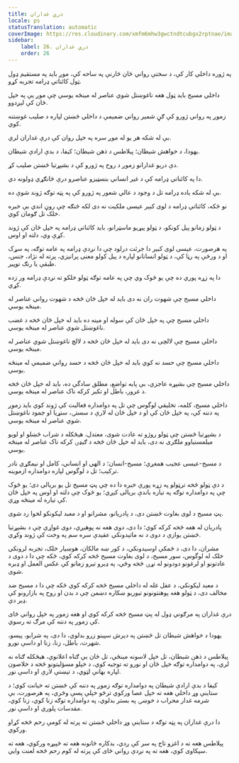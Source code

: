 ```yaml
---
title: درې غداران
locale: ps
statusTranslation: automatic
coverImage: https://res.cloudinary.com/xmfm6mhw3gwctndtcubgx2rptnae/image/upload/v1741354419/small_cover_la_gran_rebelion_28716e29d2.webp
sidebar:
    label: 26. درې غداران
    order: 26
---
```

په ژوره داخلي کار کې، د سختې رواني ځان څارنې په ساحه کې، موږ باید په مستقیم ډول ټول کائناتي ډرامه تجربه کړو.

داخلي مسیح باید ټول هغه ناغوښتل شوي عناصر له مینځه یوسي چې موږ یې په خپل ځان کې لېږدوو.

زموږ په رواني ژورو کې ګڼ شمیر رواني ضمیمې د داخلي څښتن لپاره د صلیب غوښتنه کوي.

بې له شکه هر یو له موږ سره په خپل روان کې درې غداران لري.

یهودا، د خواهش شیطان؛ پیلاطس د ذهن شیطان؛ کیفا، د بدې ارادې شیطان.

دې دریو غدارانو زموږ د روح په ژورو کې د بشپړتیا څښتن صلیب کړ.

دا په کائناتي ډرامه کې د غیر انساني بنسټیزو عناصرو درې ځانګړي ډولونه دي.

بې له شکه یاده ډرامه تل د وجود د عالي شعور په ژورو کې په پټه توګه ژوند شوې ده.

نو ځکه، کائناتي ډرامه د لوی کبیر عیسی ملکیت نه دی لکه څنګه چې روڼ اندي بې خبره خلک تل ګومان کوي.

د ټولو زمانو پیل کونکو، د ټولو پیړیو ماسټرانو، باید کائناتي ډرامه په خپل ځان کې ژوند کړې وي، دلته او اوس.

په هرصورت، عیسی لوی کبیر دا جرئت درلود چې دا نږدې ډرامه په عامه توګه، په سړک او د ورځې په رڼا کې، د ټولو انسانانو لپاره د پیل کولو معنی پرانیزي، پرته له نژاد، جنس، طبقې یا رنګ توپیر.

دا په زړه پوري ده چې یو څوک وي چې په عامه توګه ټولو خلکو ته نږدې ډرامه ور زده کړي.

داخلي مسیح چې شهوت ران نه دی باید له خپل ځان څخه د شهوت رواني عناصر له مینځه یوسي.

داخلي مسیح چې په خپل ځان کې سوله او مینه ده باید له خپل ځان څخه د غضب ناغوښتل شوي عناصر له مینځه یوسي.

داخلي مسیح چې لالچی نه دی باید له خپل ځان څخه د لالچ ناغوښتل شوي عناصر له مینځه یوسي.

داخلي مسیح چې حسد نه کوي باید له خپل ځان څخه د حسد رواني ضمیمې له مینځه یوسي.

داخلي مسیح چې بشپړه عاجزي، بې پایه تواضع، مطلق سادگي ده، باید له خپل ځان څخه د غرور، باطل او تکبر کرکه ناک عناصر له مینځه یوسي.

داخلي مسیح، کلمه، تخلیقي لوگوس چې تل په دوامداره فعالیت کې ژوند کوي باید زموږ په دننه کې، په خپل ځان کې او د خپل ځان له لارې د سستۍ، ستړیا او جمود ناغوښتل شوي عناصر له مینځه یوسي.

د بشپړتیا څښتن چې ټولو روژو ته عادت شوی، معتدل، هیڅکله د شراب څښلو او لویو میلمستیاوو ملګری نه دی، باید له خپل ځان څخه د ګیډۍ کرکه ناک عناصر له مینځه یوسي.

د مسیح-عیسی عجیب همغږي؛ مسیح-انسان؛ د الهي او انساني، کامل او نیمګړي نادر ترکیب؛ تل د لوگوس لپاره دوامداره ازموینه.

د دې ټولو څخه ترټولو په زړه پورې خبره دا ده چې پټ مسیح تل یو بریالی دی؛ یو څوک چې په دوامداره توګه په تیاره باندې بریالی کیږي؛ یو څوک چې دلته او اوس په خپل ځان کې تیاره له مینځه وړي.

پټ مسیح د لوی بغاوت څښتن دی، د پادریانو، مشرانو او د معبد لیکونکو لخوا رد شوی.

پادریان له هغه څخه کرکه کوي؛ دا دی، دوی هغه نه پوهیږي، دوی غواړي چې د بشپړتیا څښتن یوازې د دوی د نه ماتیدونکي عقیدې سره سم په وخت کې ژوند وکړي.

مشران، دا دی، د ځمکې اوسیدونکي، د کور ښه مالکان، هوښیار خلک، تجربه لرونکي خلک له لوگوس، سور مسیح، د لوی بغاوت مسیح څخه کرکه کوي، ځکه چې دا د دوی د عادتونو او لرغونو دودونو له نړۍ څخه وځي، په ډیرو تیرو زمانو کې عکس العمل او ډبره شوی.

د معبد لیکونکي، د عقل غله له داخلي مسیح څخه کرکه کوي ځکه چې دا د مسیح ضد مخالف دی، د ټولو هغه پوهنتونونو تیوریو ښکاره دښمن چې د بدن او روح په بازارونو کې ډیر دي.

درې غداران په مرګوني ډول له پټ مسیح څخه کرکه کوي او هغه زموږ په خپل رواني ځای کې زموږ په دننه کې مرګ ته رسوي.

یهودا د خواهش شیطان تل څښتن په دېرش سپینو زرو بدلوي، دا دی، په شرابو، پیسو، شهرت، باطل، زنا، زنا او داسې نورو.

پیلاطس د ذهن شیطان، تل خپل لاسونه مینځي، تل ځان بې ګناه اعلانوي، هیڅکله ګناه نه لري، په دوامداره توګه خپل ځان او نورو ته توجیه کوي، د خپلو مسؤلیتونو څخه د خلاصون لپاره بهانې لټوي، د تېښتې لارې او داسې نور.

کیفا د بدې ارادې شیطان په دوامداره توګه زموږ په دننه کې څښتن ته خیانت کوي؛ د ستاینې وړ داخلي هغه ته خپل عصا ورکوي ترڅو خپلې پسې وڅري، په هرصورت، بې شرمه غدار محراب د خوښۍ په بستر بدلوي، په دوامداره توګه زنا کوي، زنا کوي، مقدسات پلوري او داسې نور.

دا درې غداران په پټه توګه د ستاینې وړ داخلي څښتن ته پرته له کومې رحم څخه کړاو ورکوي.

پیلاطس هغه ته د اغزو تاج په سر کې ږدي، بدکاره ځانونه هغه ته څپېړه ورکوي، هغه ته سپکاوی کوي، هغه ته په نږدې رواني ځای کې پرته له کوم رحم څخه لعنت وايي.

